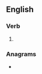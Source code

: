 ==English==

===Verb===
{{head|en|verb form}}

# {{en-third-person singular of|undersign}}

===Anagrams===
* {{anagrams|en|a=deginnrssu|sunderings|undersings|undressing}}